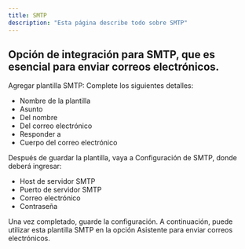 ```yaml
---
title: SMTP
description: "Esta página describe todo sobre SMTP"
---
```


## Opción de integración para SMTP, que es esencial para enviar correos electrónicos.

Agregar plantilla SMTP: Complete los siguientes detalles:

- Nombre de la plantilla
- Asunto
- Del nombre
- Del correo electrónico
- Responder a
- Cuerpo del correo electrónico

Después de guardar la plantilla, vaya a Configuración de SMTP, donde deberá ingresar:

- Host de servidor SMTP
- Puerto de servidor SMTP
- Correo electrónico
- Contraseña

Una vez completado, guarde la configuración. A continuación, puede utilizar esta plantilla SMTP en la opción Asistente para enviar correos electrónicos.

